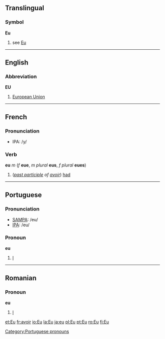 ==Translingual==
===Symbol===
'''Eu'''
# see [[Eu]]

----

==English==
===Abbreviation===
'''EU'''

#[[European Union]]

----
==French==
===Pronunciation===
*IPA: /y/
===Verb===
'''eu''' ''m'' (''f'' '''eue''', ''m plural'' '''eus''', ''f plural'' '''eues''')

#(''[[past participle]] of [[avoir]]'') [[had]]

----
==Portuguese==
===Pronunciation===
*[[w:SAMPA|SAMPA]]: /eu/
*[[w:IPA|IPA]]: /eu/

===Pronoun===
'''eu'''

# [[I]]

----
==Romanian==
===Pronoun===
'''eu'''

#[[I]]

[[Category:Portuguese pronouns]]

[[et:Eu]]
[[fr:avoir]]
[[io:Eu]]
[[la:Eu]]
[[ja:eu]]
[[pl:Eu]]
[[pt:Eu]]
[[ro:Eu]]
[[fi:Eu]]